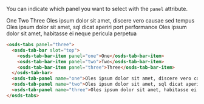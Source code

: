 You can indicate which panel you want to select with the `panel` attribute.

<osds-tabs panel="three">
  <osds-tab-bar slot="top">
    <osds-tab-bar-item panel="one">One</osds-tab-bar-item>
    <osds-tab-bar-item panel="two">Two</osds-tab-bar-item>
    <osds-tab-bar-item panel="three">Three</osds-tab-bar-item>
  </osds-tab-bar>
  <osds-tab-panel name="one">Oles ipsum dolor sit amet, discere vero causae sed tempus</osds-tab-panel>
  <osds-tab-panel name="two">Oles ipsum dolor sit amet, sql dicat aperiri port performance</osds-tab-panel>
  <osds-tab-panel name="three">Oles ipsum dolor sit amet, habitasse ei neque pericula perpetua</osds-tab-panel>
</osds-tabs>

```html
<osds-tabs panel="three">
  <osds-tab-bar slot="top">
    <osds-tab-bar-item panel="one">One</osds-tab-bar-item>
    <osds-tab-bar-item panel="two">Two</osds-tab-bar-item>
    <osds-tab-bar-item panel="three">Three</osds-tab-bar-item>
  </osds-tab-bar>
  <osds-tab-panel name="one">Oles ipsum dolor sit amet, discere vero causae sed tempus</osds-tab-panel>
  <osds-tab-panel name="two">Oles ipsum dolor sit amet, sql dicat aperiri port performance</osds-tab-panel>
  <osds-tab-panel name="three">Oles ipsum dolor sit amet, habitasse ei neque pericula perpetua</osds-tab-panel>
</osds-tabs>
```

